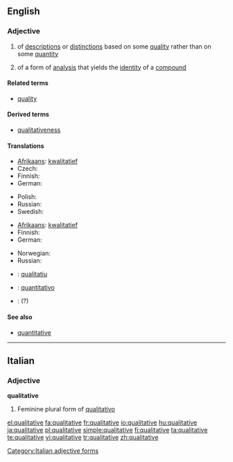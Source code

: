 ==English==

===Adjective===
{{en-adj}}

# of [[description]]s or [[distinction]]s based on some [[quality]] rather than on some [[quantity]]
# {{chemistry}} of a form of [[analysis]] that yields the [[identity]] of a [[compound]]

====Related terms====
* [[quality]]

====Derived terms====
* [[qualitativeness]]

====Translations====
{{trans-top|of descriptions or distinctions based on some quality rather than on some quantity}}
* [[Afrikaans]]: [[kwalitatief]]
* Czech: {{t-|cs|kvalitativní}}
* Finnish: {{t-|fi|laadullinen}}
* German: {{t+|de|qualitativ}}
{{trans-mid}}
* Polish: {{t-|pl|jakościowy}}
* Russian: {{t|ru|качественный|tr=káčestv'ennyj|sc=Cyrl}}
* Swedish: {{tø|se|kvalitativ|xs=Northern Sami}}
{{trans-bottom}}

{{trans-top|(chemistry) of a form of analysis that yields the identity of a compound}}
* [[Afrikaans]]: [[kwalitatief]]
* Finnish: {{t+|fi|kvalitatiivinen}}
* German: {{t+|de|qualitativ}}
{{trans-mid}}
* Norwegian: {{t-|no|kvalitativ}}
* Russian: {{t|ru|качественный|tr=káčestv'ennyj|sc=Cyrl}}
{{trans-bottom}}

{{checktrans-top}}
* {{ttbc|Catalan}}: [[qualitatiu]]
* {{ttbc|Italian}}: [[quantitativo]]
* {{ttbc|Polish}}: {{t-|pl|niemierzalny}} (?)
{{checktrans-bottom}}

====See also====
* [[quantitative]]

----

==Italian==

===Adjective===
'''qualitative''' {{f}}

# Feminine plural form of [[qualitativo]]

[[Category:Italian adjective forms]]

[[el:qualitative]]
[[fa:qualitative]]
[[fr:qualitative]]
[[io:qualitative]]
[[hu:qualitative]]
[[ja:qualitative]]
[[pl:qualitative]]
[[simple:qualitative]]
[[fi:qualitative]]
[[ta:qualitative]]
[[te:qualitative]]
[[vi:qualitative]]
[[tr:qualitative]]
[[zh:qualitative]]